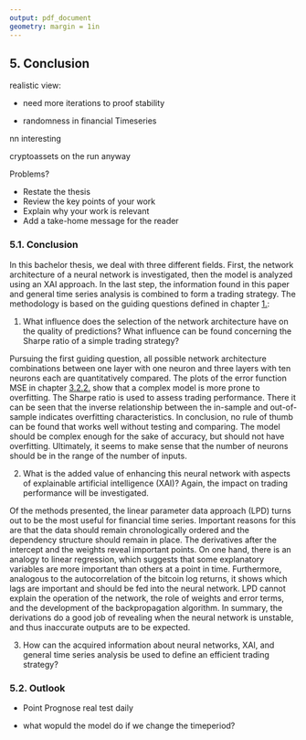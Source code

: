 ```yaml
---
output: pdf_document
geometry: margin = 1in
---
```


## 5. Conclusion





realistic view:

- need more iterations to proof  stability

- randomness in financial Timeseries

nn interesting

cryptoassets on the run anyway



Problems?





- Restate the thesis
- Review the key points of your work
- Explain why your work is relevant
- Add a take-home message for the reader


### 5.1. Conclusion



In this bachelor thesis, we deal with three different fields. First, the network architecture of a neural network is investigated, then the model is analyzed using an XAI approach. In the last step, the information found in this paper and general time series analysis is combined to form a trading strategy. The methodology is based on the guiding questions defined in chapter [1.](#introduction):

1) What influence does the selection of the network architecture have on the quality of predictions? What influence can be found concerning the Sharpe ratio of a simple trading strategy?

Pursuing the first guiding question, all possible network architecture combinations between one layer with one neuron and three layers with ten neurons each are quantitatively compared. The plots of the error function MSE in chapter [3.2.2.](#evaluate_nn) show that a complex model is more prone to overfitting. The Sharpe ratio is used to assess trading performance. There it can be seen that the inverse relationship between the in-sample and out-of-sample indicates overfitting characteristics. In conclusion, no rule of thumb can be found that works well without testing and comparing. The model should be complex enough for the sake of accuracy, but should not have overfitting. Ultimately, it seems to make sense that the number of neurons should be in the range of the number of inputs.

2) What is the added value of enhancing this neural network with aspects of explainable artificial intelligence (XAI)? Again, the impact on trading performance will be investigated. 

Of the methods presented, the linear parameter data approach (LPD) turns out to be the most useful for financial time series. Important reasons for this are that the data should remain chronologically ordered and the dependency structure should remain in place. The derivatives after the intercept and the weights reveal important points. On one hand, there is an analogy to linear regression, which suggests that some explanatory variables are more important than others at a point in time. Furthermore, analogous to the autocorrelation of the bitcoin log returns, it shows which lags are important and should be fed into the neural network. LPD cannot explain the operation of the network, the role of weights and error terms, and the development of the backpropagation algorithm. In summary, the derivations do a good job of revealing when the neural network is unstable, and thus inaccurate outputs are to be expected. 

3) How can the acquired information about neural networks, XAI, and general time series analysis be used to define an efficient trading strategy?




### 5.2. Outlook


- Point Prognose real test daily

- what wopuld the model do if we change the timeperiod?



